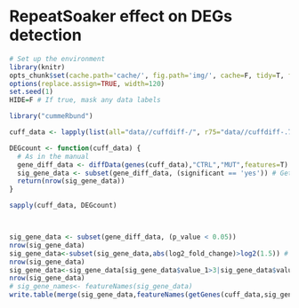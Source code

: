RepeatSoaker effect on DEGs detection
========================================================



```r
# Set up the environment
library(knitr) 
opts_chunk$set(cache.path='cache/', fig.path='img/', cache=F, tidy=T, fig.keep='high', echo=T, dpi=300, out.width=700)
options(replace.assign=TRUE, width=120)
set.seed(1)
HIDE=F # If true, mask any data labels
```



```r
library("cummeRbund")
```

```r
cuff_data <- lapply(list(all="data//cuffdiff-/", r75="data//cuffdiff-.75/", r50="data//cuffdiff-.50/", r25="data//cuffdiff-.25", r01="data//cuffdiff-.01/", r00="data//cuffdiff-.00"), readCufflinks)
```

```r
DEGcount <- function(cuff_data) {
  # As in the manual
  gene_diff_data <- diffData(genes(cuff_data),"CTRL","MUT",features=T)
  sig_gene_data <- subset(gene_diff_data, (significant == 'yes')) # Get significant only
  return(nrow(sig_gene_data))
}

sapply(cuff_data, DEGcount)



sig_gene_data <- subset(gene_diff_data, (p_value < 0.05))
nrow(sig_gene_data)
sig_gene_data<-subset(sig_gene_data,abs(log2_fold_change)>log2(1.5)) # With 2-fold cutoff
nrow(sig_gene_data)
sig_gene_data<-sig_gene_data[sig_gene_data$value_1>3|sig_gene_data$value_2>3,] # and expression >3 in at least one condition
nrow(sig_gene_data)
# sig_gene_names<- featureNames(sig_gene_data)
write.table(merge(sig_gene_data,featureNames(getGenes(cuff_data,sig_gene_data$gene_id)),by.x="gene_id",by.y="tracking_id"),"F:/222.txt",sep="\t",row.names=F)



```

